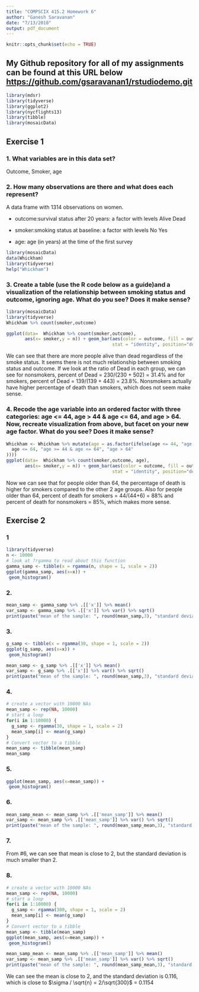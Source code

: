 ```yaml
---
title: "COMPSCIX 415.2 Homework 6"
author: "Ganesh Saravanan"
date: "7/13/2018"
output: pdf_document
---
```


```r
knitr::opts_chunk$set(echo = TRUE)
```

## My Github repository for all of my assignments can be found at this URL below   <https://github.com/gsaravanan1/rstudiodemo.git>

```r
library(mdsr)
library(tidyverse)
library(ggplot2)
library(nycflights13)
library(tibble)
library(mosaicData)
```

## Exercise 1

### 1. What variables are in this data set?
Outcome, Smoker, age

### 2. How many observations are there and what does each represent?
A data frame with 1314 observations on women.

- outcome:survival status after 20 years: a factor with levels Alive Dead

- smoker:smoking status at baseline: a factor with levels No Yes

- age: age (in years) at the time of the first survey

```r
library(mosaicData)
data(Whickham)
library(tidyverse)
help("Whickham")
```
                       
### 3. Create a table (use the R code below as a guide)and a visualization of the relationship between smoking status and outcome, ignoring age. What do you see? Does it make sense?

```r
library(mosaicData)
library(tidyverse)
Whickham %>% count(smoker,outcome)
```
```r
ggplot(data=  Whickham %>% count(smoker,outcome), 
       aes(x= smoker,y = n)) + geom_bar(aes(color = outcome, fill = outcome),
                                        stat = "identity", position="dodge")
```

We can see that there are more people alive than dead regardless of the smoke status. It seems there is not much relationship between smoking status and outcome. If we look at the ratio of Dead in each group, we can see for nonsmokers, percent of Dead = 230/(230 + 502) = 31.4% and for smokers, percent of Dead = 139/(139 + 443) = 23.8%. Nonsmokers actually have higher percentage of death than smokers, which does not seem make sense.

### 4. Recode the age variable into an ordered factor with three categories: age <= 44, age > 44 & age <= 64, and age > 64. Now, recreate visualization from above, but facet on your new age factor. What do you see? Does it make sense?


```r
Whickham <- Whickham %>% mutate(age = as.factor(ifelse(age <= 44, "age <= 44", ifelse(
  age <= 64, "age >= 44 & age <= 64", "age > 64"
))))
ggplot(data=  Whickham %>% count(smoker,outcome, age), 
       aes(x= smoker,y = n)) + geom_bar(aes(color = outcome, fill = outcome),
                                        stat = "identity", position="dodge") + facet_grid(rows = vars(age))
```


Now we can see that for people older than 64, the percentage of death is higher for smokers compared to the other 2 age groups. Also for people older than 64, percent of death for smokers = 44/(44+6) = 88% and percent of death for nonsmokers = 85%, which makes more sense.



## Exercise 2

### 1

```r

library(tidyverse)
n <- 10000
# look at ?rgamma to read about this function
gamma_samp <- tibble(x = rgamma(n, shape = 1, scale = 2))
ggplot(gamma_samp, aes(x=x)) + 
 geom_histogram() 
```


### 2.
```r
mean_samp <- gamma_samp %>% .[['x']] %>% mean()
var_samp <- gamma_samp %>% .[['x']] %>% var() %>% sqrt()
print(paste("mean of the sample: ", round(mean_samp,3), "standard deviation of the sample: ", round(var_samp,3)))

```

### 3.
```r
g_samp <- tibble(x = rgamma(30, shape = 1, scale = 2))
ggplot(g_samp, aes(x=x)) + 
 geom_histogram() 
```
```r
mean_samp <- g_samp %>% .[['x']] %>% mean()
var_samp <- g_samp %>% .[['x']] %>% var() %>% sqrt()
print(paste("mean of the sample: ", round(mean_samp,3), "standard deviation of the sample: ", round(var_samp,3)))
```

### 4.
```r
# create a vector with 10000 NAs
mean_samp <- rep(NA, 10000)
# start a loop
for(i in 1:10000) {
  g_samp <- rgamma(30, shape = 1, scale = 2)
  mean_samp[i] <- mean(g_samp)
}
# Convert vector to a tibble
mean_samp <- tibble(mean_samp)
mean_samp
```

### 5.
```r
ggplot(mean_samp, aes(x=mean_samp)) + 
 geom_histogram() 
```


### 6.
```r
mean_samp_mean <- mean_samp %>% .[['mean_samp']] %>% mean()
var_samp <- mean_samp %>% .[['mean_samp']] %>% var() %>% sqrt()
print(paste("mean of the sample: ", round(mean_samp_mean,3), "standard deviation of the sample: ", round(var_samp,3)))
```
### 7.
From #6, we can see that mean is close to 2, but the standard deviation is much smaller than 2.

### 8.
```r
# create a vector with 10000 NAs
mean_samp <- rep(NA, 10000)
# start a loop
for(i in 1:10000) {
  g_samp <- rgamma(300, shape = 1, scale = 2)
  mean_samp[i] <- mean(g_samp)
}
# Convert vector to a tibble
mean_samp <- tibble(mean_samp)
ggplot(mean_samp, aes(x=mean_samp)) + 
 geom_histogram() 
```
```r
mean_samp_mean <- mean_samp %>% .[['mean_samp']] %>% mean()
var_samp <- mean_samp %>% .[['mean_samp']] %>% var() %>% sqrt()
print(paste("mean of the sample: ", round(mean_samp_mean,3), "standard deviation of the sample: ", round(var_samp,3)))
```

We can see the mean is close to 2, and the standard deviation is 0.116, which is close to $\sigma / \sqrt{n} = 2/\sqrt{300}$ = 0.1154



